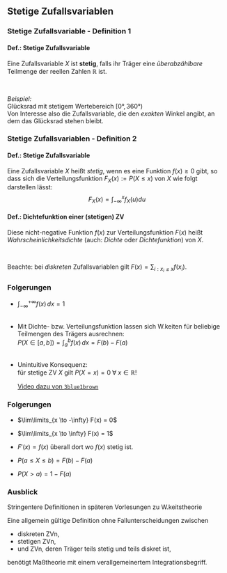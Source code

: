 ## Stetige Zufallsvariablen

### Stetige Zufallsvariable - Definition 1

:::{.block}
#### Def.: **Stetige Zufallsvariable**  
Eine Zufallsvariable $X$ ist **stetig**, falls ihr Träger eine *überabzählbare* Teilmenge der reellen Zahlen $\mathbb{R}$ ist.\
:::
\  

*Beispiel:*  
Glücksrad mit stetigem Wertebereich $[0°, 360°)$  
Von Interesse also die Zufallsvariable, die den *exakten* Winkel angibt, an dem das Glücksrad stehen bleibt.

### Stetige Zufallsvariablen - Definition 2

:::{.block}
#### Def.: **Stetige Zufallsvariable**  
Eine Zufallsvariable $X$ heißt *stetig*, wenn es eine Funktion $f(x) \geq 0$ gibt,
so dass sich die Verteilungsfunktion $F_X(x) := P(X \leq x)$ von $X$ wie
folgt darstellen lässt:
$$F_X(x) = \int_{-\infty}^x f_X(u) du$$
:::

:::{.block}
#### Def.: **Dichtefunktion einer (stetigen) ZV**  

Diese nicht-negative Funktion $f(x)$ zur Verteilungsfunktion $F(x)$ heißt *Wahrscheinlichkeitsdichte*
(auch: *Dichte* oder *Dichtefunktion*) von $X$. 
:::
\

Beachte: bei *diskreten* Zufallsvariablen gilt $F(x) = \sum_{i: x_i \leq x} f(x_i)$.

### Folgerungen 

- $\int_{-\infty}^{+\infty} f(x)\,dx = 1$  
\  

- Mit Dichte- bzw. Verteilungsfunktion lassen sich W.keiten für beliebige Teilmengen des 
Trägers ausrechnen:  
  $P(X \in [a, b])	=  \int_a^b f(x)\,dx = F(b) - F(a)$  
\  

- Unintuitive Konsequenz:  
  für stetige ZV $X$ gilt $P(X = x) = 0 \; \forall \; x \in \mathbb{R}$!  
  
  \scriptsize [Video dazu von `3blue1brown`](https://youtu.be/ZA4JkHKZM50)

### Folgerungen

- $\lim\limits_{x \to -\infty} F(x) = 0$ 
- $\lim\limits_{x \to \infty} F(x) = 1$
- $F'(x) = f(x)$ überall dort wo $f(x)$ stetig ist.

- $P(a \leq X \leq b) = F(b) - F(a)$
- $P(X > a) = 1 - F(a)$

### Ausblick

Stringentere Definitionen in späteren Vorlesungen zu W.keitstheorie
\  

Eine allgemein gültige Definition ohne Fallunterscheidungen zwischen 

- diskreten ZVn, 
- stetigen ZVn,
- und ZVn, deren Träger teils stetig und teils diskret ist,

benötigt Maßtheorie mit einem verallgemeinertem Integrationsbegriff.


